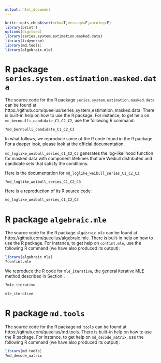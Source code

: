 ```yaml
---
output: html_document
---
```


```r
knitr::opts_chunk$set(echo=T,message=F,warning=F)
library(printr)
options(digits=4)
library(series.system.estimation.masked.data)
library(tidyverse)
library(md.tools)
library(algebraic.mle)
```

R package `series.system.estimation.masked.data` {-}
====================================================

The source code for the R package `series.system.estimation.masked.data` can be
found at https://github.com/queelius/series_system_estimation_masked.data.
There is built-in help on how to use the R package.
For instance, to get help on `md_bernoulli_candidate_C1_C2_C2`, use the following R command:
```r
?md_bernoulli_candidate_C1_C2_C3
```

In what follows, we reproduce some of the R code found in the R package.
For a deeper look, please look at the official documentation.

`md_loglike_weibull_series_C1_C2_C3` generates the log-likelihood function for
masked data with component lifetimes that are Weibull distributed and candidate
sets that satisfy the conditions.

Here is the documentation for `md_loglike_weibull_series_C1_C2_C3`:
```r
?md_loglike_weibull_series_C1_C2_C3
```

Here is a reproduction of its R source code:
```r
md_loglike_weibull_series_C1_C2_C3
```

R package `algebraic.mle` {-}
=============================
The source code for the R package `algebraic.mle` can be
found at https://github.com/queelius/algebraic.mle.
There is built-in help on how to use the R package.
For instance, to get help on `confint.mle`, use the following R command
(we have also produced its output):
```r
library(algebraic.mle)
?confint.mle
```

We reproduce the R code for `mle_iterative`, the general iterative MLE method
described in Section \ref{sec:iterative}.

```r
?mle_iterative
```

```r
mle_iterative
```


R package `md.tools` {-}
========================
The source code for the R package `md.tools` can be
found at https://github.com/queelius/md.tools.
There is built-in help on how to use the R package.
For instance, to get help on `md_decode_matrix`, use the following R command
(we have also produced its output):
```r
library(md.tools)
?md_decode_matrix
```
